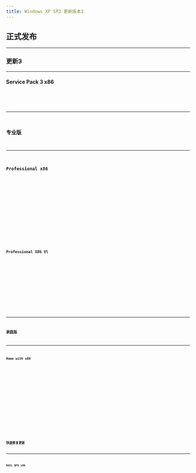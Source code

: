 ```yaml
---
title: Windows XP SP3 更新版本3
---
```



## 正式发布

---

### 更新3

---

#### Service Pack 3 x86
<Badge text="IPFS" variant="note" /> <Badge text="32位" variant="success" /> <Badge text="零售" variant="tip" /> <Badge text="中文" variant="caution" /> <Badge text="2008-06-30" variant="danger" />
<Card title="IPFS 下载与详情">
    <CardGrid>
        <LinkCard title="快速下载" href="https://ipfs.winx.run/bafybeidu2c6n7knt3j7tjczzugjhbeh7st2cjfms4mx3an46qadhtvikfm?filename=zh-hans_windows_xp_service_pack_3_x86_cd_x14-60563.iso#quick" />
        <LinkCard title="高级下载" href="https://ipfs.winx.run/bafybeidu2c6n7knt3j7tjczzugjhbeh7st2cjfms4mx3an46qadhtvikfm?filename=zh-hans_windows_xp_service_pack_3_x86_cd_x14-60563.iso" variant="secondary" />
    </CardGrid>
    <Code code={zh_hans_windows_xp_service_pack_3_x86_cd_x14} title="校验信息" wrap={true} />
</Card>

---

### 专业版

---

#### Professional x86
<Badge text="IPFS" variant="note" /> <Badge text="32位" variant="success" /> <Badge text="零售" variant="tip" /> <Badge text="中文" variant="caution" /> <Badge text="2008-05-01" variant="danger" />
<Card title="IPFS 下载与详情">
    <CardGrid>
        <LinkCard title="快速下载" href="https://ipfs.winx.run/bafybeiczq5qqm6o73n5rhghhepfppu2hvqeqgrx2ydjyr7h7gck7523gsi?filename=zh-hans_windows_xp_professional_with_service_pack_3_x86_cd_x14-80404.iso#quick" />
        <LinkCard title="高级下载" href="https://ipfs.winx.run/bafybeiczq5qqm6o73n5rhghhepfppu2hvqeqgrx2ydjyr7h7gck7523gsi?filename=zh-hans_windows_xp_professional_with_service_pack_3_x86_cd_x14-80404.iso" variant="secondary" />
    </CardGrid>
    <Code code={zh_hans_windows_xp_professional_with_service_pack_3_x86_cd_x14} title="校验信息" wrap={true} />
</Card>

#### Professional X86 Vl
<Badge text="IPFS" variant="note" /> <Badge text="32位" variant="success" /> <Badge text="批量授权" variant="tip" /> <Badge text="中文" variant="caution" /> <Badge text="2008-05-02" variant="danger" />
<Card title="IPFS 下载与详情">
    <CardGrid>
        <LinkCard title="快速下载" href="https://ipfs.winx.run/bafybeidiyzlmznxfxcwcvqgc5kiif7h5mjtvs4vmestsgtua7umlhweuv4?filename=zh-hans_windows_xp_professional_with_service_pack_3_x86_cd_vl_x14-74070.iso#quick" />
        <LinkCard title="高级下载" href="https://ipfs.winx.run/bafybeidiyzlmznxfxcwcvqgc5kiif7h5mjtvs4vmestsgtua7umlhweuv4?filename=zh-hans_windows_xp_professional_with_service_pack_3_x86_cd_vl_x14-74070.iso" variant="secondary" />
    </CardGrid>
    <Code code={zh_hans_windows_xp_professional_with_service_pack_3_x86_cd_vl_x14} title="校验信息" wrap={true} />
</Card>

---

### 家庭版

---

#### Home with x86
<Badge text="IPFS" variant="note" /> <Badge text="32位" variant="success" /> <Badge text="家庭版" variant="tip" /> <Badge text="中文" variant="caution" /> <Badge text="2008-05-01" variant="danger" />
<Card title="IPFS 下载与详情">
    <CardGrid>
        <LinkCard title="快速下载" href="https://ipfs.winx.run/bafybeibgjohxhwbshcjja4vmbmt5weuu4fbje3xbqez7bkzknumwqkwxjq?filename=zh-hans_windows_xp_home_with_service_pack_3_x86_cd_x14-92408.iso#quick" />
        <LinkCard title="高级下载" href="https://ipfs.winx.run/bafybeibgjohxhwbshcjja4vmbmt5weuu4fbje3xbqez7bkzknumwqkwxjq?filename=zh-hans_windows_xp_home_with_service_pack_3_x86_cd_x14-92408.iso" variant="secondary" />
    </CardGrid>
    <Code code={zh_hans_windows_xp_home_with_service_pack_3_x86_cd_x14} title="校验信息" wrap={true} />
</Card>
---

### 快速修复更新

---

#### RAIL QFE x86
<Badge text="IPFS" variant="note" /> <Badge text="32位" variant="success" /> <Badge text="零售" variant="tip" /> <Badge text="中文" variant="caution" /> <Badge text="2009-10-07" variant="danger" />
<Card title="IPFS 下载与详情">
    <CardGrid>
        <LinkCard title="快速下载" href="https://ipfs.winx.run/bafybeifswirfpk3cjsrtc5afzmarsofrbciywdyopb7d7d3jd62a6quw2u?filename=cn_rail_qfe_for_windows_xp_sp3_x86_439642.exe#quick" />
        <LinkCard title="高级下载" href="https://ipfs.winx.run/bafybeifswirfpk3cjsrtc5afzmarsofrbciywdyopb7d7d3jd62a6quw2u?filename=cn_rail_qfe_for_windows_xp_sp3_x86_439642.exe" variant="secondary" />
    </CardGrid>
    <Code code={cn_rail_qfe_for_windows_xp_sp3_x86_439642} title="校验信息" wrap={true} />
</Card>
